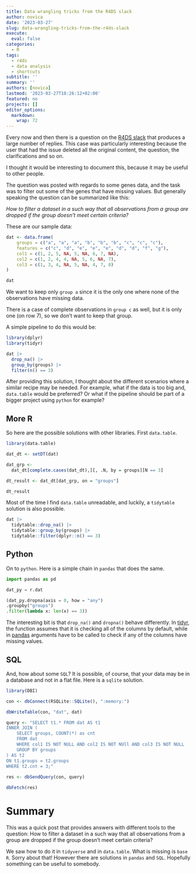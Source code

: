 ```yaml
---
title: Data wrangling tricks from the R4DS slack
author: novica
date: '2023-03-27'
slug: data-wrangling-tricks-from-the-r4ds-slack
execute:
  eval: false
categories:
  - R
tags:
  - r4ds
  - data analysis
  - shortcuts
subtitle: ''
summary: ''
authors: [novica]
lastmod: '2023-03-27T18:26:12+02:00'
featured: no
projects: []
editor_options: 
  markdown: 
    wrap: 72
---
```


Every now and then there is a question on the [R4DS
slack](https://www.rfordatasci.com/) that produces a large number of
replies. This case was particularly interesting because the user that
had the issue deleted all the original content, the question, the
clarifications and so on.

I thought it would be interesting to document this, because it may be
useful to other people.

The question was posted with regards to some genes data, and the task
was to filter out some of the genes that have missing values. But
generally speaking the question can be summarized like this:

*How to filter a dataset in a such way that all observations from a group are
dropped if the group doesn't meet certain criteria?*

These are our sample data:

```r
dat <- data.frame(
    groups = c("a", "a", "a", "b", "b", "b", "c", "c", "c"),
    features = c("c", "d", "e", "e", "e", "d", "d", "f", "g"),
    col1 = c(1, 2, 5, NA, 5, NA, 6, 7, NA),
    col2 = c(1, 2, 4, 4, NA, 5, 6, NA, 7),
    col3 = c(1, 3, 4, NA, 5, NA, 4, 7, 8)
)

dat
```

We want to keep only `group a` since it is the only one where none of the
observations have missing data.

There is a case of complete observations in `group c` as well, but it is only
one (on row 7), so we don't want to keep that group.

A simple pipeline to do this would be:

```r
library(dplyr)
library(tidyr)

dat |> 
  drop_na() |> 
  group_by(groups) |> 
  filter(n() == 3)
```

After providing this solution, I thought about the different scenarios where a similar recipe may be needed. For example, what if the data is too big and, `data.table` would be preferred? Or what if the pipeline should be part of a bigger project using `python` for example?

## More R

So here are the possible solutions with other libraries. First `data.table`.

```r
library(data.table)

dat_dt <- setDT(dat)

dat_grp <-
  dat_dt[complete.cases(dat_dt),][, .N, by = groups][N == 3]

dt_result <- dat_dt[dat_grp, on = "groups"]

dt_result
```

Most of the time I find `data.table` unreadable, and luckily, a `tidytable` solution is also possible.

```r
dat |> 
  tidytable::drop_na() |> 
  tidytable::group_by(groups) |> 
  tidytable::filter(dplyr::n() == 3)
```

## Python

On to `python`. Here is a simple chain in `pandas` that does the same. 

```python
import pandas as pd

dat_py = r.dat

(dat_py.dropna(axis = 0, how = "any")
.groupby("groups")
.filter(lambda x: len(x) == 3))
```

The interesting bit is that `drop_na()` and `dropna()` behave
differently. In
[tidyr](https://tidyr.tidyverse.org/reference/drop_na.html), the
function assumes that it is checking all of the columns by default,
while in
[pandas](https://pandas.pydata.org/docs/reference/api/pandas.DataFrame.dropna.html)
arguments have to be called to check if any of the columns have missing
values.

## SQL

And, how about some `SQL`? It is possible, of course, that your data may be in a database and not in a flat file. Here is a `sqlite` solution.

```r
library(DBI)

con <- dbConnect(RSQLite::SQLite(), ":memory:")

dbWriteTable(con, "dat", dat)

query <- "SELECT t1.* FROM dat AS t1
INNER JOIN (
    SELECT groups, COUNT(*) as cnt
    FROM dat
    WHERE col1 IS NOT NULL AND col2 IS NOT NUll AND col3 IS NOT NULL
    GROUP BY groups
) AS t2
ON t1.groups = t2.groups
WHERE t2.cnt = 3;"
  
res <- dbSendQuery(con, query)

dbFetch(res)
```

# Summary

This was a quick post that provides answers with different tools to the question: How to filter a dataset in a such way that all observations from a group are dropped if the group doesn't meet certain criteria?

We saw how to do it in `tidyverse` and in `data.table`. What is missing is `base R`. Sorry about that! However there are solutions in `pandas` and `SQL`. Hopefully something can be useful to somebody. 
